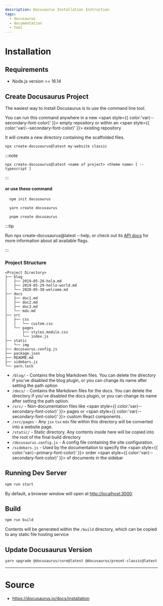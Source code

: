 ```yaml
---
description: Docusaurus Installation Instruction
tags:
  - docusaurus
  - documentation
  - tool
---
```


# Installation

## Requirements

- Node.js version >= 16.14

## Create Docusaurus Project

The easiest way to install Docusaurus is to use the command line tool.

You can run this command anywhere in a new <span style={{ color:'var(--secondary-font-color)' }}> empty repository </span>
or within an <span style={{ color:'var(--secondary-font-color)' }}> existing repository </span>

It will create a new directory containing the scaffolded files.

```bash title=
npx create-docusaurus@latest my-website classic
```

:::note

`npx create-docusaurus@latest <name of project> <theme name> [ --typescript ]`

:::

#### or use these command

<Tabs>
<TabItem value="npm" label="npm">

```bash title=
  npm init docusaurus
```

</TabItem>
<TabItem value="yarn" label="yarn">

```bash title=
  yarn create docusaurus
```

</TabItem>
<TabItem value="pnpm" label="pnpm">

```bash title=
  pnpm create docusaurus
```

</TabItem>
</Tabs>

:::tip

Run npx create-docusaurus@latest --help, or check out its [API docs](https://docusaurus.io/docs/api/misc/create-docusaurus) for more information about all available flags.

:::

### Project Structure

```title= showLineNumbers
<Project Directory>
├── blog
│   ├── 2019-05-28-hola.md
│   ├── 2019-05-29-hello-world.md
│   └── 2020-05-30-welcome.md
├── docs
│   ├── doc1.md
│   ├── doc2.md
│   ├── doc3.md
│   └── mdx.md
├── src
│   ├── css
│   │   └── custom.css
│   └── pages
│       ├── styles.module.css
│       └── index.js
├── static
│   └── img
├── docusaurus.config.js
├── package.json
├── README.md
├── sidebars.js
└── yarn.lock
```

- `/blog/` - Contains the blog Markdown files.
  You can delete the directory if you've disabled the blog plugin,
  or you can change its name after setting the path option
- `/docs/` - Contains the Markdown files for the docs.
  You can delete the directory if you've disabled the docs plugin,
  or you can change its name after setting the path option.
- `/src/` - Non-documentation files like <span style={{ color:'var(--secondary-font-color)' }}> pages </span> or <span style={{ color:'var(--secondary-font-color)' }}> custom React components </span>.
- `/src/pages` - Any `jsx` `tsx` `mdx` file within this directory will be converted into a website page.
- `/static/` - Static directory. Any contents inside here will be copied into the root of the final build directory
- `/docusaurus.config.js` - A config file containing the site configuration.
- `/sidebars.js` - Used by the documentation to specify the <span style={{ color:'var(--primary-font-color)' }}> order </span> <span style={{ color:'var(--secondary-font-color)' }}> of documents in the sidebar </span>

## Running Dev Server

```bash title=
npm run start
```

By default, a browser window will open at [http://localhost:3000](http://localhost:3000).

## Build

```bash title=
npm run build
```

Contents will be generated within the `/build` directory, which can be copied to any static file hosting service

## Update Docusaurus Version

```bash title=
yarn upgrade @docusaurus/core@latest @docusaurus/preset-classic@latest
```

---

# Source

- https://docusaurus.io/docs/installation

